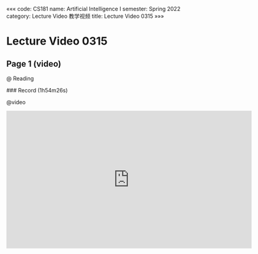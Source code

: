 «««
code: CS181
name: Artificial Intelligence I
semester: Spring 2022
category: Lecture Video 教学视频
title: Lecture Video 0315
»»»

# Lecture Video 0315

## Page 1 (video)

@ Reading

<div class="markdown-body">
### Record (1h54m26s)
</div>

@video

<iframe src="https://sbfull.com/e/wm44cv3crt5m.html" frameborder=0 marginwidth=0 marginheight=0 scrolling=no width=640 height=360 allowfullscreen></iframe>


